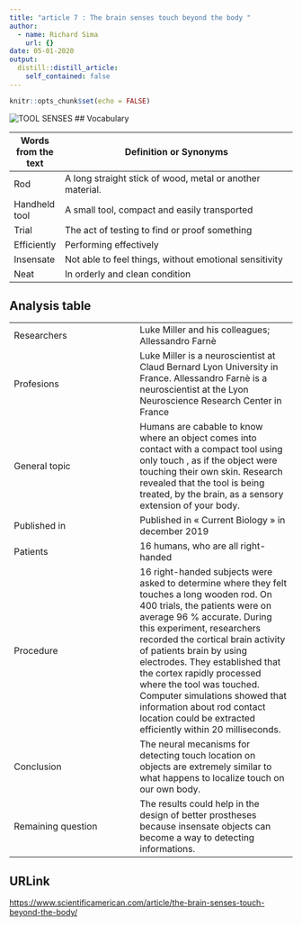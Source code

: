 ```yaml
---
title: "article 7 : The brain senses touch beyond the body "
author:
  - name: Richard Sima
    url: {}
date: 05-01-2020
output:
  distill::distill_article:
    self_contained: false
---
```


```r
knitr::opts_chunk$set(echo = FALSE)
```

![TOOL SENSES](https://static.scientificamerican.com/sciam/cache/file/FC83A43D-CA74-4276-89BE9520E1A44964_source.jpg?w=590&h=800&C37F1FFF-4DC5-40D9-9FDD36F96885FE18)
## Vocabulary 

| Words from the text |  Definition or Synonyms                                                                  |
| ------------------- | ---------------------------------------------------------------------------------------- |
| Rod  |  A long straight stick of wood, metal or another material. |
| Handheld tool | A small tool, compact and easily transported |
| Trial | The act of testing to find or proof something |
| Efficiently | Performing effectively  |
| Insensate  | Not able to feel things, without emotional sensitivity |
| Neat | In orderly and clean condition  |


## Analysis table 

|        |          |
|--------|----------|
| Researchers | Luke Miller and his colleagues; Allessandro Farnè |
| Profesions |  Luke Miller is a neuroscientist at Claud Bernard Lyon University in France. Allessandro Farnè is a neuroscientist at the Lyon Neuroscience Research Center in France|
|General topic | Humans are cabable to know where an object comes into contact with a compact tool using only touch , as if the object were touching their own skin. Research revealed that the tool is being treated, by the brain, as a sensory extension of your body.  |
| Published in |  Published in « Current Biology » in december 2019 | 
| Patients | 16 humans, who are all right-handed | 
| Procedure | 16 right-handed subjects were asked to determine where they felt touches a long wooden rod. On 400 trials, the patients were on average 96 % accurate. During this experiment, researchers recorded the cortical brain activity of patients brain by using electrodes. They established that the cortex rapidly processed where the tool was touched. Computer simulations showed that information about rod contact location could be extracted efficiently within 20 milliseconds.  |
| Conclusion | The neural mecanisms for detecting touch location on objects are extremely similar to what happens to localize touch on our own body. |
| Remaining question | The results could help in the design of better prostheses because insensate objects can become a way to detecting informations. |


## URLink
<https://www.scientificamerican.com/article/the-brain-senses-touch-beyond-the-body/>

